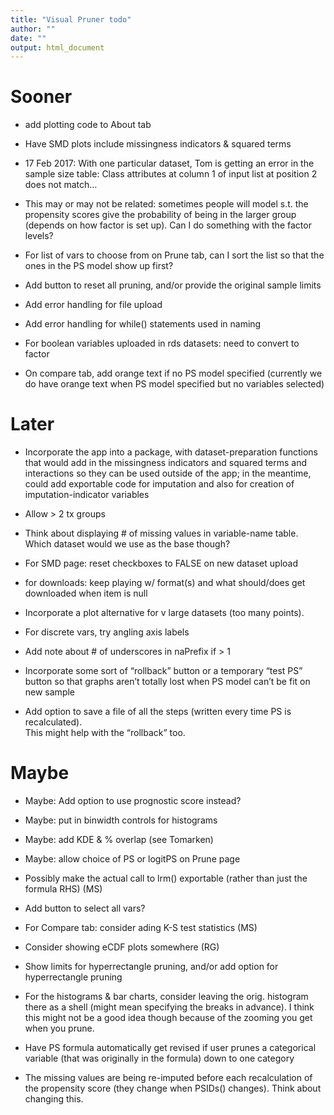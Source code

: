 ```yaml
---
title: "Visual Pruner todo"
author: ""
date: ""
output: html_document
---
```


# Sooner

* add plotting code to About tab

* Have SMD plots include missingness indicators & squared terms

* 17 Feb 2017: With one particular dataset, Tom is getting an error in the sample size table: Class attributes at column 1 of input list at position 2 does not match...

* This may or may not be related: sometimes people will model s.t. the propensity scores give the probability of being in the larger group (depends on how factor is set up). Can I do something with the factor levels?

* For list of vars to choose from on Prune tab, can I sort the list so that the ones in the PS model show up first? 

* Add button to reset all pruning, and/or provide the original sample limits

* Add error handling for file upload

* Add error handling for while() statements used in naming

* For boolean variables uploaded in rds datasets: need to convert to factor

* On compare tab, add orange text if no PS model specified (currently we do have orange text when PS model specified but no variables selected)

# Later
* Incorporate the app into a package, with dataset-preparation functions that would add in the missingness indicators and squared terms and interactions so they can be used outside of the app; in the meantime, could add exportable code for imputation and also for creation of imputation-indicator variables

* Allow > 2 tx groups

* Think about displaying # of missing values in variable-name table. Which dataset would we use as the base though?

* For SMD page: reset checkboxes to FALSE on new dataset upload

* for downloads: keep playing w/ format(s) and what should/does get downloaded when item is null

* Incorporate a plot alternative for v large datasets (too many points).

* For discrete vars, try angling axis labels

* Add note about # of underscores in naPrefix if > 1

* Incorporate some sort of "rollback" button or a temporary "test PS" button so that graphs aren't totally lost when PS model can't be fit on new sample

* Add option to save a file of all the steps (written every time PS is recalculated).  
This might help with the "rollback" too.

# Maybe
* Maybe: Add option to use prognostic score instead?

* Maybe: put in binwidth controls for histograms

* Maybe: add KDE & % overlap (see Tomarken)

* Maybe: allow choice of PS or logitPS on Prune page

* Possibly make the actual call to lrm() exportable (rather than just the formula RHS) (MS)

* Add button to select all vars?

* For Compare tab: consider ading K-S test statistics (MS) 

* Consider showing eCDF plots somewhere (RG)

* Show limits for hyperrectangle pruning, and/or add option for hyperrectangle pruning

* For the histograms & bar charts, consider leaving the orig. histogram there as a shell (might mean specifying the breaks in advance). I think this might not be a good idea though because of the zooming you get when you prune. 

* Have PS formula automatically get revised if user prunes a categorical variable (that was originally in the formula) down to one category

* The missing values are being re-imputed before each recalculation of the propensity score (they change when PSIDs() changes). Think about changing this.